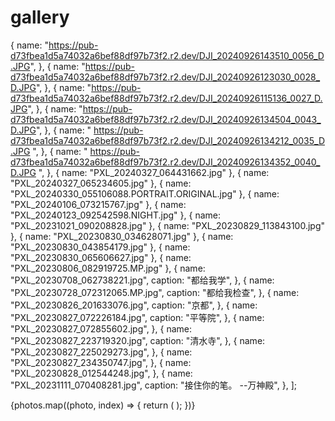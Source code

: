 # gallery


  {
    name: "https://pub-d73fbea1d5a74032a6bef88df97b73f2.r2.dev/DJI_20240926143510_0056_D.JPG",
  },
  {
    name: "https://pub-d73fbea1d5a74032a6bef88df97b73f2.r2.dev/DJI_20240926123030_0028_D.JPG",
  },
  {
    name: "https://pub-d73fbea1d5a74032a6bef88df97b73f2.r2.dev/DJI_20240926115136_0027_D.JPG",
  },
  {
    name: "https://pub-d73fbea1d5a74032a6bef88df97b73f2.r2.dev/DJI_20240926134504_0043_D.JPG",
  },
  {
    name: " https://pub-d73fbea1d5a74032a6bef88df97b73f2.r2.dev/DJI_20240926134212_0035_D.JPG ",
  },
  {
    name: " https://pub-d73fbea1d5a74032a6bef88df97b73f2.r2.dev/DJI_20240926134352_0040_D.JPG ",
  },
  { name: "PXL_20240327_064431662.jpg" },
  { name: "PXL_20240327_065234605.jpg" },
  { name: "PXL_20240330_055106088.PORTRAIT.ORIGINAL.jpg" },
  { name: "PXL_20240106_073215767.jpg" },
  { name: "PXL_20240123_092542598.NIGHT.jpg" },
  { name: "PXL_20231021_090208828.jpg" },
  { name: "PXL_20230829_113843100.jpg" },
  { name: "PXL_20230830_034628071.jpg" },
  { name: "PXL_20230830_043854179.jpg" },
  { name: "PXL_20230830_065606627.jpg" },
  { name: "PXL_20230806_082919725.MP.jpg" },
  {
    name: "PXL_20230708_062738221.jpg",
    caption: "都给我学",
  },
  {
    name: "PXL_20230728_072312065.MP.jpg",
    caption: "都给我检查",
  },
  {
    name: "PXL_20230826_201633076.jpg",
    caption: "京都",
  },
  {
    name: "PXL_20230827_072226184.jpg",
    caption: "平等院",
  },
  {
    name: "PXL_20230827_072855602.jpg",
  },
  {
    name: "PXL_20230827_223719320.jpg",
    caption: "清水寺",
  },
  {
    name: "PXL_20230827_225029273.jpg",
  },
  {
    name: "PXL_20230827_234350747.jpg",
  },
  {
    name: "PXL_20230828_012544248.jpg",
  },
  {
    name: "PXL_20231111_070408281.jpg",
    caption: "接住你的笔。 --万神殿",
  },
];

<div className="flex flex-col gap-2">
  {photos.map((photo, index) => {
    return (
      <GalleryImage
        key={photo.name}
        caption={photo.caption ?? index + 1}
        src={isUrl ? photo.name : `images/gallery/${photo.name}`}
      />
    );
  })}
</div>
